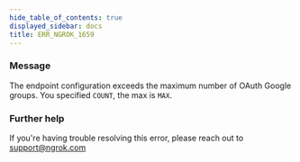 ```yaml
---
hide_table_of_contents: true
displayed_sidebar: docs
title: ERR_NGROK_1659
---
```


### Message

The endpoint configuration exceeds the maximum number of OAuth Google groups. You specified `COUNT`, the max is `MAX`.

### Further help

If you're having trouble resolving this error, please reach out to [support@ngrok.com](mailto:support@ngrok.com?subject=Help%20with%20ERR_NGROK_1659)
